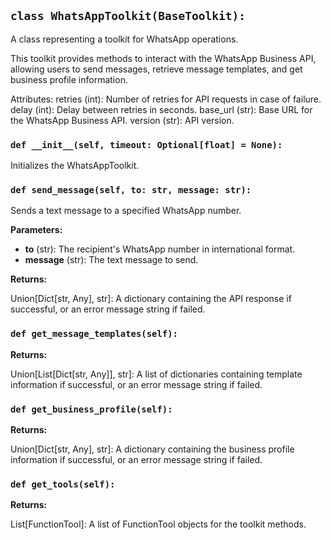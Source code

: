 <a id="camel.toolkits.whatsapp_toolkit"></a>

<a id="camel.toolkits.whatsapp_toolkit.WhatsAppToolkit"></a>

## `class WhatsAppToolkit(BaseToolkit):`

A class representing a toolkit for WhatsApp operations.

This toolkit provides methods to interact with the WhatsApp Business API,
allowing users to send messages, retrieve message templates, and get
business profile information.

Attributes:
retries (int): Number of retries for API requests in case of failure.
delay (int): Delay between retries in seconds.
base_url (str): Base URL for the WhatsApp Business API.
version (str): API version.

<a id="camel.toolkits.whatsapp_toolkit.WhatsAppToolkit.__init__"></a>

### `def __init__(self, timeout: Optional[float] = None):`

Initializes the WhatsAppToolkit.

<a id="camel.toolkits.whatsapp_toolkit.WhatsAppToolkit.send_message"></a>

### `def send_message(self, to: str, message: str):`

Sends a text message to a specified WhatsApp number.

**Parameters:**

- **to** (str): The recipient's WhatsApp number in international format.
- **message** (str): The text message to send.

**Returns:**

  Union[Dict[str, Any], str]: A dictionary containing
the API response if successful, or an error message string if
failed.

<a id="camel.toolkits.whatsapp_toolkit.WhatsAppToolkit.get_message_templates"></a>

### `def get_message_templates(self):`

**Returns:**

  Union[List[Dict[str, Any]], str]: A list of dictionaries containing
template information if successful, or an error message string
if failed.

<a id="camel.toolkits.whatsapp_toolkit.WhatsAppToolkit.get_business_profile"></a>

### `def get_business_profile(self):`

**Returns:**

  Union[Dict[str, Any], str]: A dictionary containing the business
profile information if successful, or an error message string
if failed.

<a id="camel.toolkits.whatsapp_toolkit.WhatsAppToolkit.get_tools"></a>

### `def get_tools(self):`

**Returns:**

  List[FunctionTool]: A list of FunctionTool objects for the
toolkit methods.
